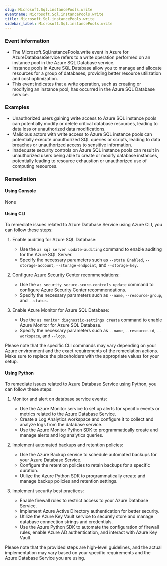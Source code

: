 ```yaml
--- 
slug: Microsoft.Sql.instancePools.write
eventname: Microsoft.Sql.instancePools.write
title: Microsoft.Sql.instancePools.write
sidebar_label: Microsoft.Sql.instancePools.write
---
```

                       
### Event Information

- The Microsoft.Sql.instancePools.write event in Azure for AzureDatabaseService refers to a write operation performed on an instance pool in the Azure SQL Database service.
- Instance pools in Azure SQL Database allow you to manage and allocate resources for a group of databases, providing better resource utilization and cost optimization.
- This event indicates that a write operation, such as creating or modifying an instance pool, has occurred in the Azure SQL Database service.


### Examples

- Unauthorized users gaining write access to Azure SQL instance pools can potentially modify or delete critical database resources, leading to data loss or unauthorized data modifications.
- Malicious actors with write access to Azure SQL instance pools can potentially execute unauthorized SQL queries or scripts, leading to data breaches or unauthorized access to sensitive information.
- Inadequate security controls on Azure SQL instance pools can result in unauthorized users being able to create or modify database instances, potentially leading to resource exhaustion or unauthorized use of computing resources.

### Remediation

#### Using Console

None

#### Using CLI

To remediate issues related to Azure Database Service using Azure CLI, you can follow these steps:

1. Enable auditing for Azure SQL Database:
   - Use the `az sql server update-auditing` command to enable auditing for the Azure SQL Server.
   - Specify the necessary parameters such as `--state Enabled`, `--storage-account`, `--storage-endpoint`, and `--storage-key`.

2. Configure Azure Security Center recommendations:
   - Use the `az security secure-score-controls update` command to configure Azure Security Center recommendations.
   - Specify the necessary parameters such as `--name`, `--resource-group`, and `--status`.

3. Enable Azure Monitor for Azure SQL Database:
   - Use the `az monitor diagnostic-settings create` command to enable Azure Monitor for Azure SQL Database.
   - Specify the necessary parameters such as `--name`, `--resource-id`, `--workspace`, and `--logs`.

Please note that the specific CLI commands may vary depending on your Azure environment and the exact requirements of the remediation actions. Make sure to replace the placeholders with the appropriate values for your setup.

#### Using Python

To remediate issues related to Azure Database Service using Python, you can follow these steps:

1. Monitor and alert on database service events:
   - Use the Azure Monitor service to set up alerts for specific events or metrics related to the Azure Database Service.
   - Create a Log Analytics workspace and configure it to collect and analyze logs from the database service.
   - Use the Azure Monitor Python SDK to programmatically create and manage alerts and log analytics queries.

2. Implement automated backups and retention policies:
   - Use the Azure Backup service to schedule automated backups for your Azure Database Service.
   - Configure the retention policies to retain backups for a specific duration.
   - Utilize the Azure Python SDK to programmatically create and manage backup policies and retention settings.

3. Implement security best practices:
   - Enable firewall rules to restrict access to your Azure Database Service.
   - Implement Azure Active Directory authentication for better security.
   - Utilize the Azure Key Vault service to securely store and manage database connection strings and credentials.
   - Use the Azure Python SDK to automate the configuration of firewall rules, enable Azure AD authentication, and interact with Azure Key Vault.

Please note that the provided steps are high-level guidelines, and the actual implementation may vary based on your specific requirements and the Azure Database Service you are using.


 